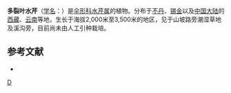{{NoteTA|G1=LS}}
{{Speciesbox
| genus = Oenanthe(植物)
| species = thomsonii
| authority = C. B. Clarke in Hook. f. Fl.
}}

'''多裂叶水芹'''（[[学名|学名]]：{{lang|la|''Oenanthe thomsonii''}}）是[[伞形科|伞形科]][[水芹属|水芹属]]的植物。分布于[[不丹|不丹]]、[[锡金|锡金]]以及[[中国大陆|中国大陆]]的[[西藏|西藏]]、[[云南|云南]]等地，生长于海拔2,000米至3,500米的地区，见于山坡路旁潮湿草地及溪沟旁，目前尚未由人工引种栽培。

== 参考文献 ==
<div class="references-small">
* {{cite web| url =http://www.bioinfo.cn/db05/KmzwSpecies.php?action=view&id=29860| title =多裂叶水芹| work =《中国高等植物数据库全库》| publisher =中国科学院微生物研究所| author =昆明植物研究所| accessdate =2009-02-26| deadurl =yes| archiveurl =https://web.archive.org/web/20160305035646/http://www.bioinfo.cn/db05/KmzwSpecies.php?action=view&id=29860| archivedate =2016-03-05}}
</div>
{{Taxonbar|from=Q10933119}}

[[Category:水芹属|D]]


{{Apiales-stub}}